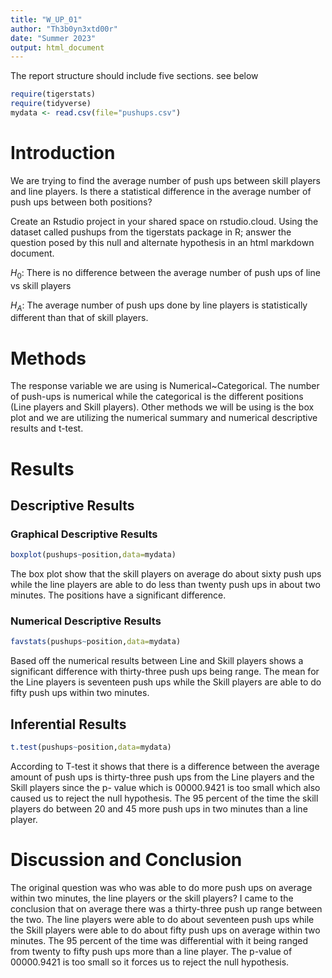 ```yaml
---
title: "W_UP_01"
author: "Th3b0yn3xtd00r"
date: "Summer 2023"
output: html_document
---
```




The report structure should include five sections.  see below



```r
require(tigerstats)
require(tidyverse)
mydata <- read.csv(file="pushups.csv")
```

# Introduction

<!--In this section you explain what you are trying to show. Where did the data come from? What is the research or other question you are trying to answer?!-->

We are trying to find the average number of push ups between skill players and line players. Is there a statistical difference in the average number of push ups between both positions?

Create an Rstudio project in your shared space on rstudio.cloud.  Using the dataset called pushups from the tigerstats package in R; answer the question posed by this null and alternate hypothesis in an html markdown document.

$H_0$: There is no difference between the average number of push ups of line vs skill players

$H_A$: The average number of push ups done by line players is statistically different than that of skill players.

# Methods

<!--Decide on your methods: use "variable analysis" or other appropriate descriptors. Make sure to choose at least one graphical method and at least one numerical method.!-->

The response variable we are using is Numerical~Categorical. The number of push-ups is numerical while the categorical is the different positions (Line players and Skill players). Other methods we will be using is the box plot and we are utilizing the numerical summary and numerical descriptive results and t-test.

# Results

<!--Divide this section into two sub-sections: One for your descriptive results and one for your inferential results.!-->

## Descriptive Results

### Graphical Descriptive Results

<!--Graphical results here. Make sure to show your code. Provide appropriate labels for axes, giving units if possible, and provide a good title for the graph, too. Use the graphical results to describe the patterns if any that exist in the data as focused toward the research question!-->

```r
boxplot(pushups~position,data=mydata)
```

The box plot show that the skill players on average do about sixty push ups while the line players are able to do less than twenty push ups in about two minutes.
The positions have a significant difference.

### Numerical Descriptive Results

<!--Numerical results go here. Use the numerical results to describe the patterns if any that exist in the data as focused toward the research question!-->

```r
favstats(pushups~position,data=mydata)
```

Based off the numerical results between Line and Skill players shows a significant difference with thirty-three push ups being range. The mean for the Line players is seventeen push ups while the Skill players are able to do fifty push ups within two minutes.

## Inferential Results

<!--State hypothesis clearly. Make sure your discussion of the inferential test covers all the aspects that the test output produces, such as test statistic, p-value etc. Make a decision about the null hypothesis, explain the assumptions on which the selected test/procedure was based, and why the chosen procedure satisfys the assumptions and is appropriate to answer the research question!-->

```r
t.test(pushups~position,data=mydata)
```

According to T-test it shows that there is a difference between the average amount of push ups is thirty-three push ups from the Line players and the Skill players since the p- value which is 00000.9421 is too small which also caused us to reject the null hypothesis. The 95 percent of the time the skill players do between 20 and 45 more push ups in two minutes than a line player.

# Discussion and Conclusion

<!--Discussion and conclusion here. If you found a relationship be sure to consider whether the relationship occurs because one of the variavbles causes the other, or whether they perhasps are related for some other reason. Watch the chapter 6 videos from the GeorgeTown videos collection.!-->

The original question was who was able to do more push ups on average within two minutes, the line players or the skill players? I came to the conclusion that on average there was a thirty-three push up range between the two. The line players were able to do about seventeen push ups while the Skill players were able to do about fifty push ups on average within two minutes. The 95 percent of the time was differential with it being ranged from twenty to fifty push ups more than a line player. The p-value of 00000.9421 is too small so it forces us to reject the null hypothesis.


